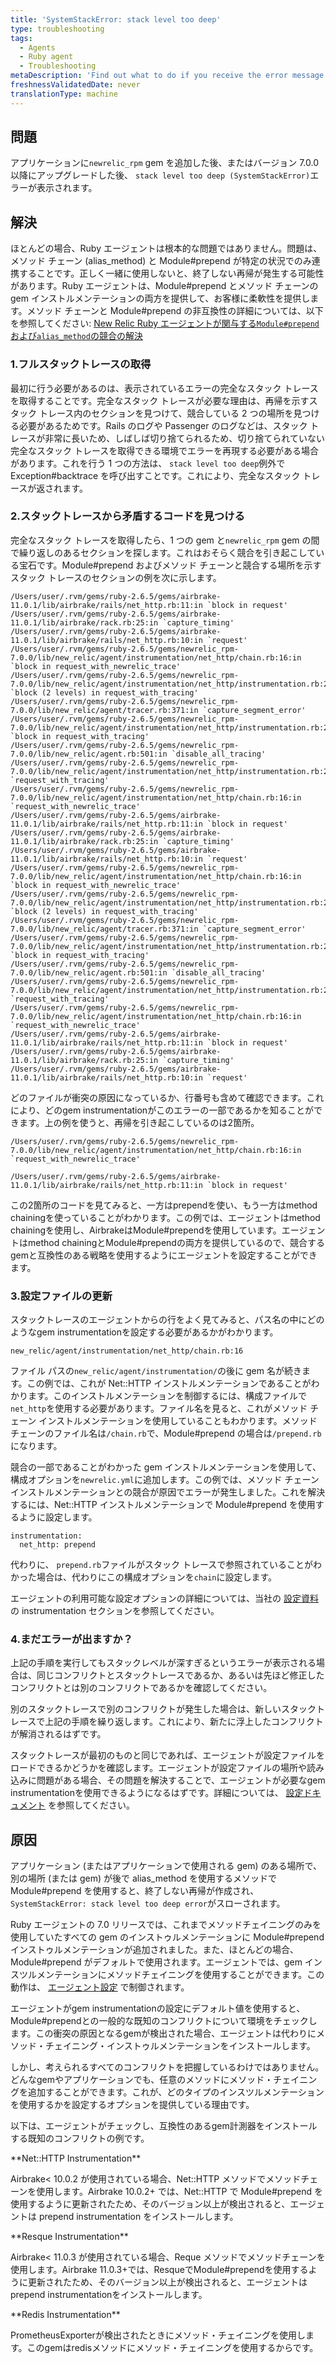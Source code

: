 ```yaml
---
title: 'SystemStackError: stack level too deep'
type: troubleshooting
tags:
  - Agents
  - Ruby agent
  - Troubleshooting
metaDescription: 'Find out what to do if you receive the error message SystemStackError: stack level too deep on the Error details page in your APM UI.'
freshnessValidatedDate: never
translationType: machine
---
```


## 問題

アプリケーションに`newrelic_rpm` gem を追加した後、またはバージョン 7.0.0 以降にアップグレードした後、 `stack level too deep (SystemStackError)`エラーが表示されます。

## 解決

ほとんどの場合、Ruby エージェントは根本的な問題ではありません。問題は、メソッド チェーン (alias_method) と Module#prepend が特定の状況でのみ連携することです。正しく一緒に使用しないと、終了しない再帰が発生する可能性があります。Ruby エージェントは、Module#prepend とメソッド チェーンの gem インストルメンテーションの両方を提供して、お客様に柔軟性を提供します。メソッド チェーンと Module#prepend の非互換性の詳細については、以下を参照してください: [New Relic Ruby エージェントが関与する`Module#prepend`および`alias_method`の競合の解決](https://newrelic.com/blog/best-practices/ruby-agent-module-prepend-alias-method-chains)

### 1.フルスタックトレースの取得

最初に行う必要があるのは、表示されているエラーの完全なスタック トレースを取得することです。完全なスタック トレースが必要な理由は、再帰を示すスタック トレース内のセクションを見つけて、競合している 2 つの場所を見つける必要があるためです。Rails のログや Passenger のログなどは、スタック トレースが非常に長いため、しばしば切り捨てられるため、切り捨てられていない完全なスタック トレースを取得できる環境でエラーを再現する必要がある場合があります。これを行う 1 つの方法は、 `stack level too deep`例外で Exception#backtrace を呼び出すことです。これにより、完全なスタック トレースが返されます。

### 2.スタックトレースから矛盾するコードを見つける

完全なスタック トレースを取得したら、1 つの gem と`newrelic_rpm` gem の間で繰り返しのあるセクションを探します。これはおそらく競合を引き起こしている宝石です。Module#prepend およびメソッド チェーンと競合する場所を示すスタック トレースのセクションの例を次に示します。

```
/Users/user/.rvm/gems/ruby-2.6.5/gems/airbrake-11.0.1/lib/airbrake/rails/net_http.rb:11:in `block in request'
/Users/user/.rvm/gems/ruby-2.6.5/gems/airbrake-11.0.1/lib/airbrake/rack.rb:25:in `capture_timing'
/Users/user/.rvm/gems/ruby-2.6.5/gems/airbrake-11.0.1/lib/airbrake/rails/net_http.rb:10:in `request'
/Users/user/.rvm/gems/ruby-2.6.5/gems/newrelic_rpm-7.0.0/lib/new_relic/agent/instrumentation/net_http/chain.rb:16:in `block in request_with_newrelic_trace'
/Users/user/.rvm/gems/ruby-2.6.5/gems/newrelic_rpm-7.0.0/lib/new_relic/agent/instrumentation/net_http/instrumentation.rb:26:in `block (2 levels) in request_with_tracing'
/Users/user/.rvm/gems/ruby-2.6.5/gems/newrelic_rpm-7.0.0/lib/new_relic/agent/tracer.rb:371:in `capture_segment_error'
/Users/user/.rvm/gems/ruby-2.6.5/gems/newrelic_rpm-7.0.0/lib/new_relic/agent/instrumentation/net_http/instrumentation.rb:25:in `block in request_with_tracing'
/Users/user/.rvm/gems/ruby-2.6.5/gems/newrelic_rpm-7.0.0/lib/new_relic/agent.rb:501:in `disable_all_tracing'
/Users/user/.rvm/gems/ruby-2.6.5/gems/newrelic_rpm-7.0.0/lib/new_relic/agent/instrumentation/net_http/instrumentation.rb:24:in `request_with_tracing'
/Users/user/.rvm/gems/ruby-2.6.5/gems/newrelic_rpm-7.0.0/lib/new_relic/agent/instrumentation/net_http/chain.rb:16:in `request_with_newrelic_trace'
/Users/user/.rvm/gems/ruby-2.6.5/gems/airbrake-11.0.1/lib/airbrake/rails/net_http.rb:11:in `block in request'
/Users/user/.rvm/gems/ruby-2.6.5/gems/airbrake-11.0.1/lib/airbrake/rack.rb:25:in `capture_timing'
/Users/user/.rvm/gems/ruby-2.6.5/gems/airbrake-11.0.1/lib/airbrake/rails/net_http.rb:10:in `request'
/Users/user/.rvm/gems/ruby-2.6.5/gems/newrelic_rpm-7.0.0/lib/new_relic/agent/instrumentation/net_http/chain.rb:16:in `block in request_with_newrelic_trace'
/Users/user/.rvm/gems/ruby-2.6.5/gems/newrelic_rpm-7.0.0/lib/new_relic/agent/instrumentation/net_http/instrumentation.rb:26:in `block (2 levels) in request_with_tracing'
/Users/user/.rvm/gems/ruby-2.6.5/gems/newrelic_rpm-7.0.0/lib/new_relic/agent/tracer.rb:371:in `capture_segment_error'
/Users/user/.rvm/gems/ruby-2.6.5/gems/newrelic_rpm-7.0.0/lib/new_relic/agent/instrumentation/net_http/instrumentation.rb:25:in `block in request_with_tracing'
/Users/user/.rvm/gems/ruby-2.6.5/gems/newrelic_rpm-7.0.0/lib/new_relic/agent.rb:501:in `disable_all_tracing'
/Users/user/.rvm/gems/ruby-2.6.5/gems/newrelic_rpm-7.0.0/lib/new_relic/agent/instrumentation/net_http/instrumentation.rb:24:in `request_with_tracing'
/Users/user/.rvm/gems/ruby-2.6.5/gems/newrelic_rpm-7.0.0/lib/new_relic/agent/instrumentation/net_http/chain.rb:16:in `request_with_newrelic_trace'
/Users/user/.rvm/gems/ruby-2.6.5/gems/airbrake-11.0.1/lib/airbrake/rails/net_http.rb:11:in `block in request'
/Users/user/.rvm/gems/ruby-2.6.5/gems/airbrake-11.0.1/lib/airbrake/rack.rb:25:in `capture_timing'
/Users/user/.rvm/gems/ruby-2.6.5/gems/airbrake-11.0.1/lib/airbrake/rails/net_http.rb:10:in `request'
```

どのファイルが衝突の原因になっているか、行番号も含めて確認できます。これにより、どのgem instrumentationがこのエラーの一部であるかを知ることができます。上の例を使うと、再帰を引き起こしているのは2箇所。

```
/Users/user/.rvm/gems/ruby-2.6.5/gems/newrelic_rpm-7.0.0/lib/new_relic/agent/instrumentation/net_http/chain.rb:16:in `request_with_newrelic_trace'
```

```
/Users/user/.rvm/gems/ruby-2.6.5/gems/airbrake-11.0.1/lib/airbrake/rails/net_http.rb:11:in `block in request'
```

この2箇所のコードを見てみると、一方はprependを使い、もう一方はmethod chainingを使っていることがわかります。この例では、エージェントはmethod chainingを使用し、AirbrakeはModule#prependを使用しています。エージェントはmethod chainingとModule#prependの両方を提供しているので、競合するgemと互換性のある戦略を使用するようにエージェントを設定することができます。

### 3.設定ファイルの更新

スタックトレースのエージェントからの行をよく見てみると、パス名の中にどのようなgem instrumentationを設定する必要があるかがわかります。

```
new_relic/agent/instrumentation/net_http/chain.rb:16
```

ファイル パスの`new_relic/agent/instrumentation/`の後に gem 名が続きます。この例では、これが Net::HTTP インストルメンテーションであることがわかります。このインストルメンテーションを制御するには、構成ファイルで`net_http`を使用する必要があります。ファイル名を見ると、これがメソッド チェーン インストルメンテーションを使用していることもわかります。メソッド チェーンのファイル名は`/chain.rb`で、Module#prepend の場合は`/prepend.rb`になります。

競合の一部であることがわかった gem インストルメンテーションを使用して、構成オプションを`newrelic.yml`に追加します。この例では、メソッド チェーン インストルメンテーションとの競合が原因でエラーが発生しました。これを解決するには、Net::HTTP インストルメンテーションで Module#prepend を使用するように設定します。

```
instrumentation:
  net_http: prepend
```

代わりに、 `prepend.rb`ファイルがスタック トレースで参照されていることがわかった場合は、代わりにこの構成オプションを`chain`に設定します。

エージェントの利用可能な設定オプションの詳細については、当社の [設定資料](/docs/agents/ruby-agent/configuration/ruby-agent-configuration/#instrumentation) の instrumentation セクションを参照してください。

### 4.まだエラーが出ますか？

上記の手順を実行してもスタックレベルが深すぎるというエラーが表示される場合は、同じコンフリクトとスタックトレースであるか、あるいは先ほど修正したコンフリクトとは別のコンフリクトであるかを確認してください。

別のスタックトレースで別のコンフリクトが発生した場合は、新しいスタックトレースで上記の手順を繰り返します。これにより、新たに浮上したコンフリクトが解消されるはずです。

スタックトレースが最初のものと同じであれば、エージェントが設定ファイルをロードできるかどうかを確認します。エージェントが設定ファイルの場所や読み込みに問題がある場合、その問題を解決することで、エージェントが必要なgem instrumentationを使用できるようになるはずです。詳細については、 [設定ドキュメント](/docs/agents/ruby-agent/configuration/ruby-agent-configuration/) を参照してください。

## 原因

アプリケーション (またはアプリケーションで使用される gem) のある場所で、別の場所 (または gem) が後で alias_method を使用するメソッドで Module#prepend を使用すると、終了しない再帰が作成され、 `SystemStackError: stack level too deep error`がスローされます。

Ruby エージェントの 7.0 リリースでは、これまでメソッドチェイニングのみを使用していたすべての gem のインストゥルメンテーションに Module#prepend インストゥルメンテーションが追加されました。また、ほとんどの場合、Module#prepend がデフォルトで使用されます。エージェントでは、gem インスツルメンテーションにメソッドチェイニングを使用することができます。この動作は、 [エージェント設定](/docs/agents/ruby-agent/configuration/ruby-agent-configuration/#instrumentation) で制御されます。

エージェントがgem instrumentationの設定にデフォルト値を使用すると、Module#prependとの一般的な既知のコンフリクトについて環境をチェックします。この衝突の原因となるgemが検出された場合、エージェントは代わりにメソッド・チェイニング・インストゥルメンテーションをインストールします。

しかし、考えられるすべてのコンフリクトを把握しているわけではありません。どんなgemやアプリケーションでも、任意のメソッドにメソッド・チェイニングを追加することができます。これが、どのタイプのインスツルメンテーションを使用するかを設定するオプションを提供している理由です。

以下は、エージェントがチェックし、互換性のあるgem計測器をインストールする既知のコンフリクトの例です。

<DNT>
  **Net::HTTP Instrumentation**
</DNT>

Airbrake&lt; 10.0.2 が使用されている場合、Net::HTTP メソッドでメソッドチェーンを使用します。Airbrake 10.0.2+ では、Net::HTTP で Module#prepend を使用するように更新されたため、そのバージョン以上が検出されると、エージェントは prepend instrumentation をインストールします。

<DNT>
  **Resque Instrumentation**
</DNT>

Airbrake&lt; 11.0.3 が使用されている場合、Reque メソッドでメソッドチェーンを使用します。Airbrake 11.0.3+では、ResqueでModule#prependを使用するように更新されたため、そのバージョン以上が検出されると、エージェントはprepend instrumentationをインストールします。

<DNT>
  **Redis Instrumentation**
</DNT>

PrometheusExporterが検出されたときにメソッド・チェイニングを使用します。このgemはredisメソッドにメソッド・チェイニングを使用するからです。
